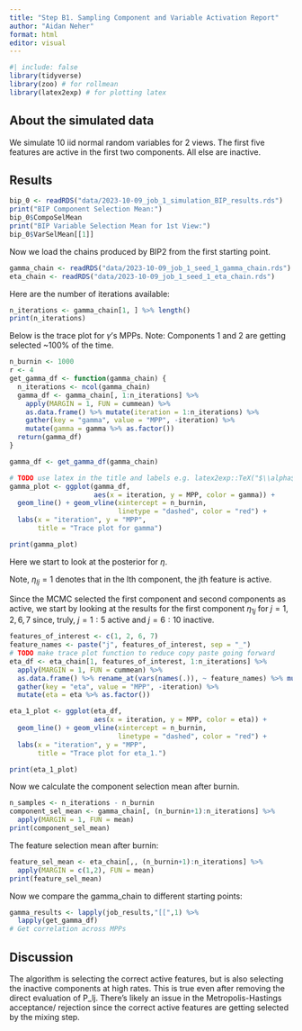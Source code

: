 ```yaml
---
title: "Step B1. Sampling Component and Variable Activation Report"
author: "Aidan Neher"
format: html
editor: visual
---
```


```r
#| include: false
library(tidyverse)
library(zoo) # for rollmean
library(latex2exp) # for plotting latex
```

## About the simulated data

We simulate 10 iid normal random variables for 2 views. The first five features are active in the first two components. All else are inactive.

## Results

```r
bip_0 <- readRDS("data/2023-10-09_job_1_simulation_BIP_results.rds")
print("BIP Component Selection Mean:")
bip_0$CompoSelMean
print("BIP Variable Selection Mean for 1st View:")
bip_0$VarSelMean[[1]]
```

Now we load the chains produced by BIP2 from the first starting point.

```r
gamma_chain <- readRDS("data/2023-10-09_job_1_seed_1_gamma_chain.rds")
eta_chain <- readRDS("data/2023-10-09_job_1_seed_1_eta_chain.rds")
```

Here are the number of iterations available:

```r
n_iterations <- gamma_chain[1, ] %>% length()
print(n_iterations)
```

Below is the trace plot for $\gamma$'s MPPs. Note: Components 1 and 2 are getting selected \~100% of the time.

```r
n_burnin <- 1000
r <- 4
get_gamma_df <- function(gamma_chain) {
  n_iterations <- ncol(gamma_chain)
  gamma_df <- gamma_chain[, 1:n_iterations] %>% 
    apply(MARGIN = 1, FUN = cummean) %>% 
    as.data.frame() %>% mutate(iteration = 1:n_iterations) %>% 
    gather(key = "gamma", value = "MPP", -iteration) %>%
    mutate(gamma = gamma %>% as.factor()) 
  return(gamma_df)
}

gamma_df <- get_gamma_df(gamma_chain)

# TODO use latex in the title and labels e.g. latex2exp::TeX("$\\alpha$")
gamma_plot <- ggplot(gamma_df, 
                     aes(x = iteration, y = MPP, color = gamma)) + 
  geom_line() + geom_vline(xintercept = n_burnin, 
                           linetype = "dashed", color = "red") +
  labs(x = "iteration", y = "MPP", 
       title = "Trace plot for gamma")

print(gamma_plot)
```

Here we start to look at the posterior for $\eta$.

Note, $\eta_{lj}=1$ denotes that in the lth component, the jth feature is active.

Since the MCMC selected the first component and second components as active, we start by looking at the results for the first component $\eta_{1j}$ for $j=1, 2, 6, 7$ since, truly, $j=1:5$ active and $j=6:10$ inactive.

```r
features_of_interest <- c(1, 2, 6, 7)
feature_names <- paste("j", features_of_interest, sep = "_")
# TODO make trace plot function to reduce copy paste going forward
eta_df <- eta_chain[1, features_of_interest, 1:n_iterations] %>%
  apply(MARGIN = 1, FUN = cummean) %>% 
  as.data.frame() %>% rename_at(vars(names(.)), ~ feature_names) %>% mutate(iteration = 1:n_iterations) %>% 
  gather(key = "eta", value = "MPP", -iteration) %>%
  mutate(eta = eta %>% as.factor()) 

eta_1_plot <- ggplot(eta_df, 
                     aes(x = iteration, y = MPP, color = eta)) + 
  geom_line() + geom_vline(xintercept = n_burnin, 
                           linetype = "dashed", color = "red") +
  labs(x = "iteration", y = "MPP", 
       title = "Trace plot for eta_1.")

print(eta_1_plot)
```

Now we calculate the component selection mean after burnin.

```r
n_samples <- n_iterations - n_burnin
component_sel_mean <- gamma_chain[, (n_burnin+1):n_iterations] %>%
  apply(MARGIN = 1, FUN = mean)
print(component_sel_mean)
```

The feature selection mean after burnin:

```r
feature_sel_mean <- eta_chain[,, (n_burnin+1):n_iterations] %>%
  apply(MARGIN = c(1,2), FUN = mean)
print(feature_sel_mean)
```

Now we compare the gamma_chain to different starting points:

```r
gamma_results <- lapply(job_results,"[[",1) %>% 
  lapply(get_gamma_df)
# Get correlation across MPPs
```

## Discussion

The algorithm is selecting the correct active features, but is also selecting the inactive components at high rates. This is true even after removing the direct evaluation of P_lj. There's likely an issue in the Metropolis-Hastings acceptance/ rejection since the correct active features are getting selected by the mixing step.
